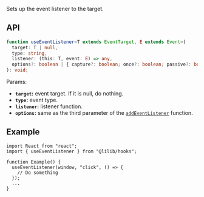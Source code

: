 Sets up the event listener to the target.

## API

```ts
function useEventListener<T extends EventTarget, E extends Event>(
  target: T | null,
  type: string,
  listener: (this: T, event: E) => any,
  options?: boolean | { capture?: boolean; once?: boolean; passive?: boolean }
): void;
```

Params:

- **`target`:** event target. If it is null, do nothing.
- **`type`:** event type.
- **`listener`:** listener function.
- **`options`:** same as the third parameter of the [`addEventListener`](https://developer.mozilla.org/en-US/docs/Web/API/EventTarget/addEventListener) function.

## Example

```tsx
import React from "react";
import { useEventListener } from "@lilib/hooks";

function Example() {
  useEventListener(window, "click", () => {
    // Do something
  });
  ...
}
```
